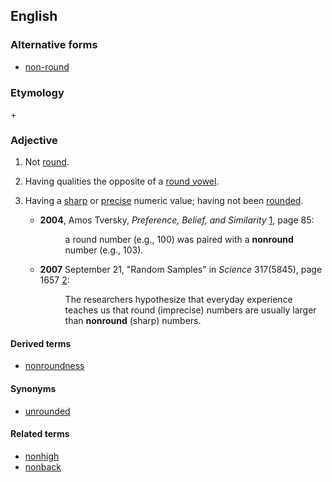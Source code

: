 ==English==

===Alternative forms===
* [[non-round]]

===Etymology===
{{term|non-|lang=en}} + {{term|round|lang=en}}

===Adjective===
{{en-adj|-}}

# {{qualifier|of a shape}} Not [[round]].
# {{context|phonetics|of a vowel}} Having qualities the opposite of a [[round vowel]].
# {{context|psychology|of a number}} Having a [[sharp]] or [[precise]] numeric value; having not been [[rounded]].
#* '''2004''', Amos Tversky, ''Preference, Belief, and Similarity'' [http://books.google.com/books?id=OCXAgA3sigIC], page 85:
#*: a round number (e.g., 100) was paired with a '''nonround''' number (e.g., 103).
#* '''2007''' September 21, "Random Samples" in ''Science'' 317(5845), page 1657 [http://www.sciencemag.org/cgi/content/full/317/5845/1657b]:
#*: The researchers hypothesize that everyday experience teaches us that round (imprecise) numbers are usually larger than '''nonround''' (sharp) numbers. 

====Derived terms====
* [[nonroundness]]

====Synonyms====
* [[unrounded]]

====Related terms====
* [[nonhigh]]
* [[nonback]]